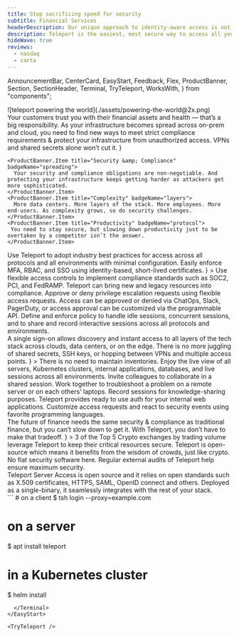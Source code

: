 ```yaml
---
title: Stop sacrificing speed for security
subtitle: Financial Services
headerDescription: Our unique approach to identity-aware access is not only more secure; it improves developer productivity.
description: Teleport is the easiest, most secure way to access all your infrastructure. That's why we're trusted by the world's leading financial services companies. 
hideWave: true
reviews:
  - nasdaq
  - carta
---
```


  AnnouncementBar,
  CenterCard,
  EasyStart,
  Feedback,
  Flex,
  ProductBanner,
  Section,
  SectionHeader,
  Terminal,
  TryTeleport,
  WorksWith,
} from "components";

<Section bg="flatGray">
  <SectionHeader
    bg="transparent"
    mode="none"
    title={meta.title}
    subtitle={meta.subtitle}
    description={meta.headerDescription}
    width="100%"
  >
    ![teleport powering the world](./assets/powering-the-world@2x.png)
  </SectionHeader>
  <AnnouncementBar
    backgroundColor="transparent"
    inLivingColor
    rows={[Finance1, Finance2]}
  />
</Section>

<Section width="100%" bg="flatWhite">
  <ProductBanner
    title="Unique challenges faced by financial institutions"
    width="100%"
    src="./assets/risk@2x-min.png"
    imgPosition="right"
    description={
      <>
        Your customers trust you with their financial assets and health — that’s a big responsibility. As your infrastructure becomes spread across on-prem and cloud, you need to find new ways to meet strict compliance requirements &  protect your infrastructure from unauthorized access. VPNs and shared secrets alone won’t cut it. 
      </>
    }

>
    <ProductBanner.Item title="Security &amp; Compliance" badgeName="spreading">
      Your security and compliance obligations are non-negotiable. And protecting your infrastructure keeps getting harder as attackers get more sophisticated.
    </ProductBanner.Item>
    <ProductBanner.Item title="Complexity" badgeName="layers">
      More data centers. More layers of the stack. More employees. More end-users. As complexity grows, so do security challenges.
    </ProductBanner.Item>
    <ProductBanner.Item title="Productivity" badgeName="protocol">
     You need to stay secure, but slowing down productivity just to be overtaken by a competitor isn’t the answer.
    </ProductBanner.Item>

  </ProductBanner>
</Section>

<CenterCard 
  name="shieldCheck"
  title="Why financial service providers big and small trust Teleport" 
  text="Our unique approach is not only more secure &mdash; it actually improves developer productivity. By providing an identity-aware infrastructure access solution that developers love to use, you can easily implement security and compliance without worrying about backdoors that outmoded solutions encourage."
/>

<Section>
  <Feedback reviews={meta.reviews} />
</Section>

<Section width="100%" bg="flatWhite">
  <ProductBanner
    subtitle="For Financial Services"
    title="Meet stringent compliance standards"
    width="100%"
    src="./assets/meet-stringent-compliance-stand@2x.png"
    imgPosition="right"
    logoSrc={finserv}
    description={
      <>
        Use Teleport to adopt industry best practices for access across all protocols 
        and all environments with minimal configuration. Easily enforce MFA, RBAC, 
        and SSO using identity-based, short-lived certificates.
      </>
    }
  >
    <ProductBanner.Item title="Access Controls">
      Use flexible access controls to implement compliance standards such as SOC2, 
      PCI, and FedRAMP. Teleport can bring new and legacy resources into compliance.
    </ProductBanner.Item>
    <ProductBanner.Item title="Access Requests">
      Approve or deny privilege escalation requests using flexible access requests. 
      Access can be approved or denied via ChatOps, Slack, PagerDuty, or access 
      approval can be customized via the programmable API.
    </ProductBanner.Item>
    <ProductBanner.Item title="Session Controls">
      Define and enforce policy to handle idle sessions, concurrent sessions, and 
      to share and record interactive sessions across all protocols and environments.
    </ProductBanner.Item>
  </ProductBanner>
</Section>

<Section width="100%" bg="flatGray">
  <ProductBanner
    subtitle="For FinTech"
    title="Security built for agile teams"
    width="100%"
    src="./assets/session-replay.gif"
    imgPosition="left"
    logoSrc={fintech}
    description={
      <>
        A single sign-on allows discovery and instant access to all layers of 
        the tech stack across clouds, data centers, or on the edge. There is 
        no more juggling of shared secrets, SSH keys, or hopping between VPNs 
        and multiple access points.
      </>
    }
  >
    <ProductBanner.Item title="Unified Resource Catalog">
      There is no need to maintain inventories. Enjoy the live view of all servers, 
      Kubernetes clusters, internal applications, databases, and live sessions 
      across all environments.
    </ProductBanner.Item>
    <ProductBanner.Item title="Session Sharing and Recording">
      Invite colleagues to collaborate in a shared session. Work together to 
      troubleshoot a problem on a remote server or on each others’ laptops. Record 
      sessions for knowledge-sharing purposes.
    </ProductBanner.Item>
    <ProductBanner.Item title="Plugins and API">
      Teleport provides ready to use auth for your internal web applications. 
      Customize access requests and react to security events using favorite 
      programming languages.
    </ProductBanner.Item>
  </ProductBanner>
</Section>

<Section width="100%" bg="flatWhite">
  <ProductBanner
    subtitle="For Blockchain"
    title="Crypto. Blockchain. DeFi. Yes."
    width="100%"
    src="./assets/designed-for-the-future-of-finance@2x.png"
    imgPosition="right"
    logoSrc={blockchain}
    description={
      <>
        The future of finance needs the same security & compliance as 
        traditional finance, but you can’t slow down to get it.  With 
        Teleport, you don’t have to make that tradeoff.
      </>
    }
  >
    <ProductBanner.Item title="Industry Adoption">
      3 of the Top 5 Crypto exchanges by trading volume leverage 
      Teleport to keep their critical resources secure.
    </ProductBanner.Item>
    <ProductBanner.Item title="Open-source">
      Teleport is open-source which means it benefits from the 
      wisdom of crowds, just like crypto. No fiat security software here.
    </ProductBanner.Item>
    <ProductBanner.Item title="High Security Standard">
      Regular external audits of Teleport help ensure maximum security.
    </ProductBanner.Item>
  </ProductBanner>
</Section>

<Section bg="flatWhite">
  <WorksWith title="Works with everything you have">
    Teleport Server Access is open source and it relies on open standards such
    as X.509 certificates, HTTPS, SAML, OpenID connect and others. Deployed as a
    single-binary, it seamlessly integrates with the rest of your stack.
  </WorksWith>
</Section>

<EasyStart>
      <Terminal>
```
# on a client
$ tsh login --proxy=example.com

# on a server
$ apt install teleport

# in a Kubernetes cluster
$ helm install
```
  </Terminal>
</EasyStart>

<TryTeleport />
